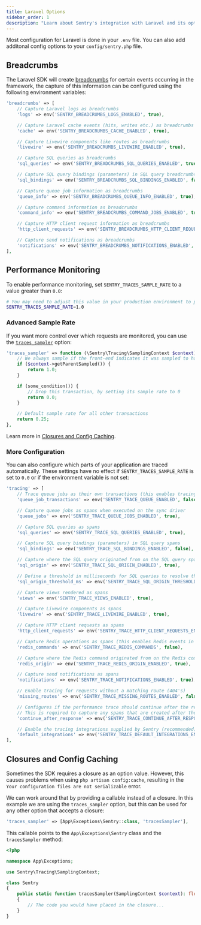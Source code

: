 ```yaml
---
title: Laravel Options
sidebar_order: 1
description: "Learn about Sentry's integration with Laravel and its options for breadcrumbs, and performance."
---
```


Most configuration for Laravel is done in your `.env` file.
You can also add additonal config options to your `config/sentry.php` file.

## Breadcrumbs

The Laravel SDK will create [breadcrumbs](../../enriching-events/breadcrumbs/) for certain events occurring in the framework, the capture of this information can be configured using the following environment variables:

```php {filename:config/sentry.php}
'breadcrumbs' => [
    // Capture Laravel logs as breadcrumbs
    'logs' => env('SENTRY_BREADCRUMBS_LOGS_ENABLED', true),

    // Capture Laravel cache events (hits, writes etc.) as breadcrumbs
    'cache' => env('SENTRY_BREADCRUMBS_CACHE_ENABLED', true),

    // Capture Livewire components like routes as breadcrumbs
    'livewire' => env('SENTRY_BREADCRUMBS_LIVEWIRE_ENABLED', true),

    // Capture SQL queries as breadcrumbs
    'sql_queries' => env('SENTRY_BREADCRUMBS_SQL_QUERIES_ENABLED', true),

    // Capture SQL query bindings (parameters) in SQL query breadcrumbs
    'sql_bindings' => env('SENTRY_BREADCRUMBS_SQL_BINDINGS_ENABLED', false),

    // Capture queue job information as breadcrumbs
    'queue_info' => env('SENTRY_BREADCRUMBS_QUEUE_INFO_ENABLED', true),

    // Capture command information as breadcrumbs
    'command_info' => env('SENTRY_BREADCRUMBS_COMMAND_JOBS_ENABLED', true),

    // Capture HTTP client request information as breadcrumbs
    'http_client_requests' => env('SENTRY_BREADCRUMBS_HTTP_CLIENT_REQUESTS_ENABLED', true),

    // Capture send notifications as breadcrumbs
    'notifications' => env('SENTRY_BREADCRUMBS_NOTIFICATIONS_ENABLED', true),
],
```

## Performance Monitoring

To enable performance monitoring, set `SENTRY_TRACES_SAMPLE_RATE` to a value greater than `0.0`:

```bash {filename:.env}
# You may need to adjust this value in your production environment to prevent quota issues
SENTRY_TRACES_SAMPLE_RATE=1.0
```

### Advanced Sample Rate

If you want more control over which requests are monitored, you can use the [`traces_sampler`](/platforms/php/guides/laravel/configuration/options/#traces-sampler) option:

```php {filename:config/sentry.php}
'traces_sampler' => function (\Sentry\Tracing\SamplingContext $context): float {
    // We always sample if the front-end indicates it was sampled to have full traces front to back
    if ($context->getParentSampled()) {
        return 1.0;
    }

    if (some_condition()) {
        // Drop this transaction, by setting its sample rate to 0
        return 0.0;
    }

    // Default sample rate for all other transactions
    return 0.25;
},
```

<Note>

Learn more in [Closures and Config Caching](/platforms/php/guides/laravel/configuration/laravel-options/#closures-and-config-caching).

</Note>

### More Configuration

You can also configure which parts of your application are traced automatically.
These settings have no effect if `SENTRY_TRACES_SAMPLE_RATE` is set to `0.0` or if the environment variable is not set:

```php {filename:config/sentry.php}
'tracing' => [
    // Trace queue jobs as their own transactions (this enables tracing for queue jobs)
    'queue_job_transactions' => env('SENTRY_TRACE_QUEUE_ENABLED', false),

    // Capture queue jobs as spans when executed on the sync driver
    'queue_jobs' => env('SENTRY_TRACE_QUEUE_JOBS_ENABLED', true),

    // Capture SQL queries as spans
    'sql_queries' => env('SENTRY_TRACE_SQL_QUERIES_ENABLED', true),

    // Capture SQL query bindings (parameters) in SQL query spans
    'sql_bindings' => env('SENTRY_TRACE_SQL_BINDINGS_ENABLED', false),

    // Capture where the SQL query originated from on the SQL query spans
    'sql_origin' => env('SENTRY_TRACE_SQL_ORIGIN_ENABLED', true),

    // Define a threshold in milliseconds for SQL queries to resolve their origin
    'sql_origin_threshold_ms' => env('SENTRY_TRACE_SQL_ORIGIN_THRESHOLD_MS', 100),

    // Capture views rendered as spans
    'views' => env('SENTRY_TRACE_VIEWS_ENABLED', true),

    // Capture Livewire components as spans
    'livewire' => env('SENTRY_TRACE_LIVEWIRE_ENABLED', true),

    // Capture HTTP client requests as spans
    'http_client_requests' => env('SENTRY_TRACE_HTTP_CLIENT_REQUESTS_ENABLED', true),

    // Capture Redis operations as spans (this enables Redis events in Laravel)
    'redis_commands' => env('SENTRY_TRACE_REDIS_COMMANDS', false),

    // Capture where the Redis command originated from on the Redis command spans
    'redis_origin' => env('SENTRY_TRACE_REDIS_ORIGIN_ENABLED', true),

    // Capture send notifications as spans
    'notifications' => env('SENTRY_TRACE_NOTIFICATIONS_ENABLED', true),

    // Enable tracing for requests without a matching route (404's)
    'missing_routes' => env('SENTRY_TRACE_MISSING_ROUTES_ENABLED', false),

    // Configures if the performance trace should continue after the response has been sent to the user until the application terminates
    // This is required to capture any spans that are created after the response has been sent like queue jobs dispatched using `dispatch(...)->afterResponse()` for example
    'continue_after_response' => env('SENTRY_TRACE_CONTINUE_AFTER_RESPONSE', true),

    // Enable the tracing integrations supplied by Sentry (recommended)
    'default_integrations' => env('SENTRY_TRACE_DEFAULT_INTEGRATIONS_ENABLED', true),
],
```

## Closures and Config Caching

Sometimes the SDK requires a closure as an option value. However, this causes problems when using `php artisan config:cache`, resulting in the `Your configuration files are not serializable` error.

We can work around that by providing a callable instead of a closure. In this example we are using the `traces_sampler` option, but this can be used for any other option that accepts a closure:

```php {filename:config/sentry.php}
'traces_sampler' => [App\Exceptions\Sentry::class, 'tracesSampler'],
```

This callable points to the `App\Exceptions\Sentry` class and the `tracesSampler` method:

```php {filename:app/Exceptions/Sentry.php}
<?php

namespace App\Exceptions;

use Sentry\Tracing\SamplingContext;

class Sentry
{
    public static function tracesSampler(SamplingContext $context): float
    {
        // The code you would have placed in the closure...
    }
}
```
